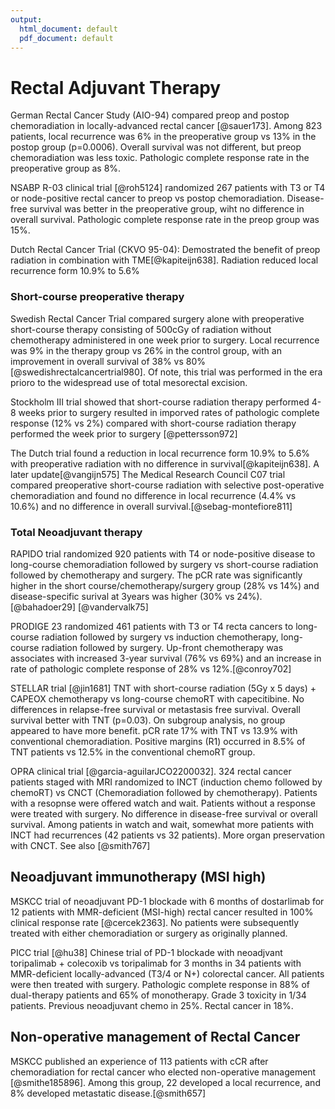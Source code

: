 ```yaml
---
output:
  html_document: default
  pdf_document: default
---
```

# Rectal Adjuvant Therapy

German Rectal Cancer Study (AIO-94) compared preop and postop chemoradiation in locally-advanced rectal cancer [@sauer173]. Among 823 patients, local recurrence was 6% in the preoperative group vs 13% in the postop group (p=0.0006). Overall survival was not different, but preop chemoradiation was less toxic. Pathologic complete response rate in the preoperative group as 8%.

NSABP R-03 clinical trial [@roh5124] randomized 267 patients with T3 or T4 or node-positive rectal cancer to preop vs postop chemoradiation. Disease-free survival was better in the preoperative group, wiht no difference in overall survival. Pathologic complete response rate in the preop group was 15%.

Dutch Rectal Cancer Trial (CKVO 95-04): Demostrated the benefit of preop radiation in combination with TME[@kapiteijn638]. Radiation reduced local recurrence form 10.9% to 5.6%

### Short-course preoperative therapy

Swedish Rectal Cancer Trial compared surgery alone with preoperative short-course therapy consisting of 500cGy of radiation without chemotherapy administered in one week prior to surgery. Local recurrence was 9% in the therapy group vs 26% in the control group, with an improvement in overall survival of 38% vs 80%[@swedishrectalcancertrial980]. Of note, this trial was performed in the era prioro to the widespread use of total mesorectal excision.

Stockholm III trial showed that short-course radiation therapy performed 4-8 weeks prior to surgery resulted in imporved rates of pathologic complete response (12% vs 2%) compared with short-course radiation therapy performed the week prior to surgery [@pettersson972]

The Dutch trial found a reduction in local recurrence form 10.9% to 5.6% with preoperative radiation with no difference in survival[@kapiteijn638]. A later update[@vangijn575] The Medical Research Council C07 trial compared preoperative short-course radiation with selective post-operative chemoradiation and found no difference in local recurrence (4.4% vs 10.6%) and no difference in overall survival.[@sebag-montefiore811]

### Total Neoadjuvant therapy

RAPIDO trial randomized 920 patients with T4 or node-positive disease to long-course chemoradiation followed by surgery  vs short-course radiation followed by chemotherapy and surgery. The pCR rate was significantly higher in the short course/chemotherapy/surgery group (28% vs 14%) and disease-specific surival at 3years was higher (30% vs 24%).[@bahadoer29]  [@vandervalk75]

PRODIGE 23 randomized 461 patients with T3 or T4 recta cancers to long-course radiation followed by surgery vs induction chemotherapy, long-course radiation followed by surgery. Up-front chemotherapy was associates with increased 3-year survival (76% vs 69%) and an increase in rate of pathologic complete response of 28% vs 12%.[@conroy702]

STELLAR trial [@jin1681] TNT with short-course radiation (5Gy x 5 days) + CAPEOX chemotherapy vs long-course chemoRT with capecitibine.  No differences in relapse-free survival or metastasis free survival. Overall survival better with TNT (p=0.03). On subgroup analysis, no group appeared to have more benefit. pCR rate 17% with TNT vs 13.9% with conventional chemoradiation. Positive margins (R1) occurred in 8.5% of TNT patients vs 12.5% in the conventional chemoRT group.

OPRA clinical trial [@garcia-aguilarJCO2200032]. 324 rectal cancer patients staged with MRI randomized to INCT (induction chemo followed by chemoRT) vs CNCT (Chemoradiation followed by chemotherapy). Patients with a resopnse were offered watch and wait. Patients without a response were treated with surgery. No difference in disease-free survival or overall survival. Among patients in watch and wait, somewhat more patients with INCT had recurrences (42 patients vs 32 patients). More organ preservation with CNCT. See also [@smith767]

## Neoadjuvant immunotherapy (MSI high)

MSKCC trial of neoadjuvant PD-1 blockade with 6 months of dostarlimab for 12 patients with MMR-deficient (MSI-high) rectal cancer resulted in 100% clinical response rate [@cercek2363]. No patients were subsequently treated with either chemoradiation or surgery as originally planned.

PICC trial [@hu38] Chinese trial of PD-1 blockade with neoadjvant toripalimab + colecoxib vs toripalimab for 3 months in 34 patients with MMR-deficient locally-advanced (T3/4 or N+) colorectal cancer. All patients were then treated with surgery.   Pathologic complete response in 88% of dual-therapy patients and 65% of monotherapy. Grade 3 toxicity in 1/34 patients. Previous neoadjuvant chemo in 25%. Rectal cancer in 18%.

## Non-operative management of Rectal Cancer

MSKCC published an experience of 113 patients with cCR after chemoradiation for rectal cancer who elected non-operative management [@smithe185896]. Among this group, 22 developed a local recurrence, and 8% developed metastatic disease.[@smith657]


